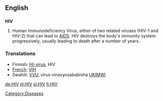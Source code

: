 ==English==
==={{initialism}}===
'''HIV'''

#Human Immunodeficiency Virus, either of two related viruses (HIV-1 and HIV-2) that can lead to [[AIDS]].  HIV destroys the body's immunity system progressively, usually leading to death after a number of years.

===Translations===
*Finnish: [[HI-virus]], HIV
*[[French]]: [[VIH]]
*Swahili: [[VVU]], virus vinavyosababisha [[UKIMWI]]

[[Category:Diseases]]
[[de:HIV]]
[[nl:HIV]]
[[sl:HIV]]
[[fi:HIV]]